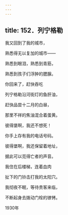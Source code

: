 ```yaml
---
---
---
```

title: 152．列宁格勒
---




我又回到了我的城市，

熟悉得无以复加的城市——

熟悉到眼泪，熟悉到青筋，

熟悉到孩子们浮肿的腮腺。

你回来了，赶快吞吃

列宁格勒沿河街灯的鱼肝油，

赶快品尝十二月的白昼，

那里不祥的焦油混合着蛋黄。

彼得堡啊，我还不想死！

你手上存有我的电话号码。

彼得堡啊，我还保留着地址，

据此可以觅得亡者的声音。

我住在后楼梯，连着血肉

扯下的门铃击打我的太阳穴。

我彻夜不眠，等待贵客来临，

不断起身去拨动门栓的镣铐。

1930年